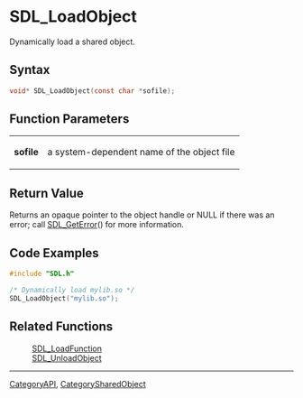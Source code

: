 = SDL_LoadObject =

Dynamically load a shared object.

== Syntax ==

<syntaxhighlight lang='c'>
void* SDL_LoadObject(const char *sofile);
</syntaxhighlight>

== Function Parameters ==

{|
|'''sofile'''
|a system-dependent name of the object file
|}

== Return Value ==

Returns an opaque pointer to the object handle or NULL if there was an
error; call [[SDL_GetError]]() for more information.

== Code Examples ==

<syntaxhighlight lang='c++'>
#include "SDL.h"

/* Dynamically load mylib.so */
SDL_LoadObject("mylib.so");
</syntaxhighlight>

== Related Functions ==

:[[SDL_LoadFunction]]
:[[SDL_UnloadObject]]

----
[[CategoryAPI]], [[CategorySharedObject]]


